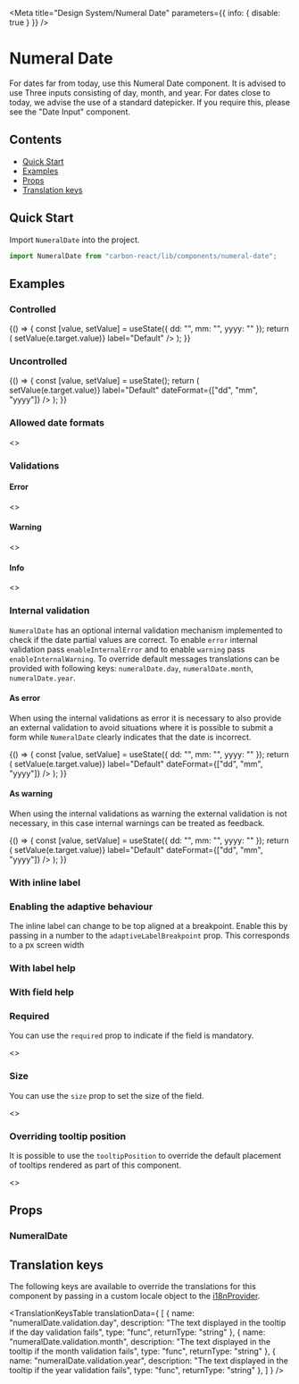 

<Meta
  title="Design System/Numeral Date"
  parameters={{ info: { disable: true } }}
/>

# Numeral Date

For dates far from today, use this Numeral Date component. It is advised to use Three inputs consisting of day, month, and year.
For dates close to today, we advise the use of a standard datepicker. If you require this, please see the "Date Input" component.

## Contents

- [Quick Start](#quick-start)
- [Examples](#examples)
- [Props](#props)
- [Translation keys](#translation-keys)

## Quick Start

Import `NumeralDate` into the project.

```javascript
import NumeralDate from "carbon-react/lib/components/numeral-date";
```

## Examples

### Controlled

<Preview>
  <Story name="controlled">
    {() => {
      const [value, setValue] = useState({ dd: "", mm: "", yyyy: "" });
      return (
        <NumeralDate
          value={value}
          onChange={(e) => setValue(e.target.value)}
          label="Default"
        />
      );
    }}
  </Story>
</Preview>

### Uncontrolled

<Preview>
  <Story name="uncontrolled">
    {() => {
      const [value, setValue] = useState();
      return (
        <NumeralDate
          defaultValue={{ dd: "01", mm: "02", yyyy: "2020" }}
          onChange={(e) => setValue(e.target.value)}
          label="Default"
          dateFormat={["dd", "mm", "yyyy"]}
        />
      );
    }}
  </Story>
</Preview>

### Allowed date formats

<Preview>
  <Story name="allowed date formats">
    <>
      <NumeralDate
        label="DD/MM/YYYY - default"
        dateFormat={["dd", "mm", "yyyy"]}
      />
      <NumeralDate label="MM/DD/YYYY" dateFormat={["mm", "dd", "yyyy"]} />
      <NumeralDate label="DD/MM" dateFormat={["dd", "mm"]} />
      <NumeralDate label="MM/DD" dateFormat={["mm", "dd"]} />
      <NumeralDate label="MM/YYYY" dateFormat={["mm", "yyyy"]} />
    </>
  </Story>
</Preview>

### Validations

#### Error

<Preview>
  <Story
    name="date Component has Error"
    parameters={{ chromatic: { disable: true } }}
  >
    <>
      <NumeralDate
        dateFormat={["dd", "mm", "yyyy"]}
        error="This is an error message. It alerts the user to an error"
        label="As string"
      />
      <NumeralDate
        dateFormat={["dd", "mm", "yyyy"]}
        error="This is an error message. It alerts the user to an error"
        label="As string - displayed on a label"
        validationOnLabel
      />
      <NumeralDate
        dateFormat={["dd", "mm", "yyyy"]}
        error={true}
        label="As boolean"
      />
    </>
  </Story>
</Preview>

#### Warning

<Preview>
  <Story
    name="date Component has Warning"
    parameters={{ chromatic: { disable: true } }}
  >
    <>
      <NumeralDate
        dateFormat={["dd", "mm", "yyyy"]}
        warning="This is a warning message. It alerts the user to a warning."
        label="As string"
      />
      <NumeralDate
        dateFormat={["dd", "mm", "yyyy"]}
        warning="This is a warning message. It alerts the user to a warning."
        label="As string - displayed on a label"
        validationOnLabel
      />
      <NumeralDate
        dateFormat={["dd", "mm", "yyyy"]}
        warning={true}
        label="As boolean"
      />
    </>
  </Story>
</Preview>

#### Info

<Preview>
  <Story
    name="date Component has Info"
    parameters={{ chromatic: { disable: true } }}
  >
    <>
      <NumeralDate
        dateFormat={["dd", "mm", "yyyy"]}
        info="This is an info message. It alerts the user to an info."
        label="As string"
      />
      <NumeralDate
        dateFormat={["dd", "mm", "yyyy"]}
        info="This is an info message. It alerts the user to an info."
        label="As string - displayed on a label"
        validationOnLabel
      />
      <NumeralDate
        dateFormat={["dd", "mm", "yyyy"]}
        info={true}
        label="As boolean"
      />
    </>
  </Story>
</Preview>

### Internal validation

`NumeralDate` has an optional internal validation mechanism implemented to check if the date partial values are correct.
To enable `error` internal validation pass `enableInternalError` and to enable `warning` pass `enableInternalWarning`.
To override default messages translations can be provided with following keys: `numeralDate.day`, `numeralDate.month`, `numeralDate.year`.

#### As error

When using the internal validations as error it is necessary to also provide an external validation to avoid situations where it is possible to submit a form while `NumeralDate` clearly indicates that the date is incorrect.

<Preview>
  <Story
    name="internal validation - error"
    parameters={{ chromatic: { disable: true } }}
  >
    {() => {
      const [value, setValue] = useState({ dd: "", mm: "", yyyy: "" });
      return (
        <NumeralDate
          enableInternalError
          error="This field is required."
          value={value}
          onChange={(e) => setValue(e.target.value)}
          label="Default"
          dateFormat={["dd", "mm", "yyyy"]}
        />
      );
    }}
  </Story>
</Preview>

#### As warning

When using the internal validations as warning the external validation is not necessary, in this case internal warnings can be treated as feedback.

<Preview>
  <Story
    name="internal validation - warning"
    parameters={{ chromatic: { disable: true } }}
  >
    {() => {
      const [value, setValue] = useState({ dd: "", mm: "", yyyy: "" });
      return (
        <NumeralDate
          enableInternalWarning
          value={value}
          onChange={(e) => setValue(e.target.value)}
          label="Default"
          dateFormat={["dd", "mm", "yyyy"]}
        />
      );
    }}
  </Story>
</Preview>

### With inline label

<Preview>
  <Story name="inline label">
    <NumeralDate
      dateFormat={["dd", "mm", "yyyy"]}
      label="Inline"
      labelInline
      labelAlign="right"
      labelWidth={30}
    />
  </Story>
</Preview>

### Enabling the adaptive behaviour

The inline label can change to be top aligned at a breakpoint. Enable this by passing in a number to the `adaptiveLabelBreakpoint` prop. This corresponds to a px screen width

<Preview>
  <Story
    name="enabling adaptive behaviour"
    parameters={{ chromatic: { disable: true } }}
  >
    <NumeralDate
      dateFormat={["dd", "mm", "yyyy"]}
      label="Inline"
      labelAlign="right"
      labelWidth={30}
      adaptiveLabelBreakpoint={960}
    />
  </Story>
</Preview>

### With label help

<Preview>
  <Story name="with label help">
    <NumeralDate
      dateFormat={["dd", "mm", "yyyy"]}
      label="With label help"
      labelHelp="Label help"
    />
  </Story>
</Preview>

### With field help

<Preview>
  <Story name="with field help">
    <NumeralDate
      dateFormat={["dd", "mm", "yyyy"]}
      label="With label help"
      fieldHelp="Field help"
    />
  </Story>
</Preview>

### Required

You can use the `required` prop to indicate if the field is mandatory.

<Preview>
  <Story name="required">
    <>
      <NumeralDate
        label="Date of Birth"
        dateFormat={["dd", "mm", "yyyy"]}
        required
      />
    </>
  </Story>
</Preview>

### Size

You can use the `size` prop to set the size of the field.

<Preview>
  <Story name="size">
    <>
      <NumeralDate
        label="Date of Birth"
        dateFormat={["dd", "mm", "yyyy"]}
        size="small"
      />
      <NumeralDate
        label="Date of Birth"
        dateFormat={["dd", "mm", "yyyy"]}
        size="medium"
      />
      <NumeralDate
        label="Date of Birth"
        dateFormat={["dd", "mm", "yyyy"]}
        size="large"
      />
    </>
  </Story>
</Preview>

### Overriding tooltip position

It is possible to use the `tooltipPosition` to override the default placement of tooltips rendered as part of this component.

<Preview>
  <Story
    name="overriding tooltip position"
    parameters={{ chromatic: { disable: true } }}
  >
    <>
      <NumeralDate
        dateFormat={["dd", "mm", "yyyy"]}
        error="Tooltip position set to top"
        label="As string"
        tooltipPosition="top"
      />
      <NumeralDate
        dateFormat={["dd", "mm", "yyyy"]}
        error="Tooltip position set to right"
        label="As string - displayed on a label"
        validationOnLabel
        tooltipPosition="right"
      />
    </>
  </Story>
</Preview>

## Props

### NumeralDate

<StyledSystemProps of={NumeralDate} noHeader margin />

## Translation keys

The following keys are available to override the translations for this component by passing in a custom locale object to the 
[i18nProvider](https://carbon.sage.com/?path=/story/documentation-i18n--page).

<TranslationKeysTable
  translationData={
    [
      {
        name: "numeralDate.validation.day",
        description: "The text displayed in the tooltip if the day validation fails",
        type: "func",
        returnType: "string"
      },
       {
        name: "numeralDate.validation.month",
        description: "The text displayed in the tooltip if the month validation fails",
        type: "func",
        returnType: "string"
      },
      {
        name: "numeralDate.validation.year",
        description: "The text displayed in the tooltip if the year validation fails",
        type: "func",
        returnType: "string"
      },
    ]
  }
/>
